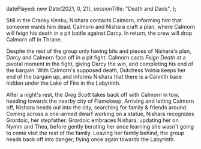   datePlayed: new Date(2021, 0, 21),
  sessionTitle: "Death and Dads",
};

Still in the Cranky Kenku, Nishara contacts Calmorn, informing him that someone wants him dead.
Calmorn and Nishara craft a plan, where Calmorn will feign his death in a pit battle against Darcy.
In return, the crew will drop Calmorn off in Thrane.

Despite the rest of the group only having bits and pieces of Nishara's plan, Darcy and Calmorn face off in a pit fight.
Calmorn casts _Feign Death_ at a pivotal moment in the fight, giving Darcy the win, and completing his end of the bargain.
With Calmorn's supposed death, Dutchess Volnia keeps her end of the bargain up, and informs Nishara that there is a Cannith base hidden under the Lake of Fire in the Labyrinth.

After a night's rest, the _Greg Scott_ takes back off with Calmorn in tow, heading towards the nearby city of Flamekeep.
Arriving and letting Calmorn off, Nishara heads out into the city, searching for family & friends around.
Coming across a one-armed dwarf working on a statue, Nishara recognizes Grordoic, her stepfather.
Grordoic embraces Nishara, updating her on Nymm and Thea, before gently berating her once learning she wasn't going to come visit the rest of the family.
Leaving her family behind, the group heads back off into danger, flying once again towards the Labyrinth.
